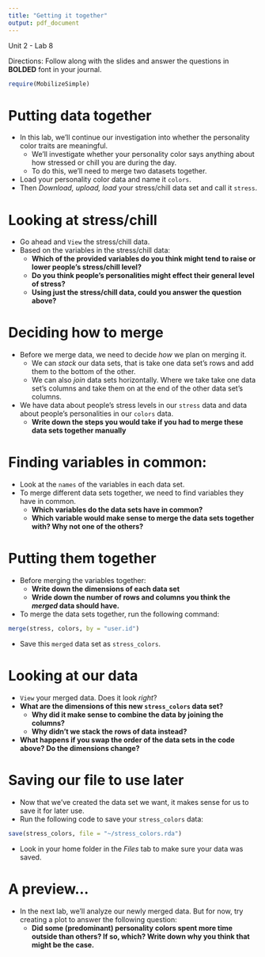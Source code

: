 ```yaml
---
title: "Getting it together"
output: pdf_document
---
```



Unit 2 - Lab 8  

Directions: Follow along with the slides and answer the questions in **BOLDED** font in your journal.
 
```r
require(MobilizeSimple)
```


Putting data together
=====================

- In this lab, we’ll continue our investigation into whether the personality color traits are meaningful. 
    - We'll investigate whether your personality color says anything about how stressed or chill you are during the day.  
    - To do this, we’ll need to merge two datasets together.
- Load your personality color data and name it `colors`.
- Then _Download, upload, load_ your stress/chill data set and call it `stress`.


Looking at stress/chill
=======================

- Go ahead and `View` the stress/chill data.
- Based on the variables in the stress/chill data:
    - **Which of the provided variables do you think might tend to raise or lower people's stress/chill level?**
    - **Do you think people's personalities might effect their general level of stress?** 
    - **Using just the stress/chill data, could you answer the question above?**


    
Deciding how to merge
=====================

- Before we merge data, we need to decide _how_ we plan on merging it.
    - We can _stack_ our data sets, that is take one data set's rows and add them to the bottom of the other.
    - We can also _join_ data sets horizontally. Where we take take one data set's columns and take them on at the end of the other data set's columns.
- We have data about people's stress levels in our `stress` data and data about people's personalities in our `colors` data.
    - **Write down the steps you would take if you had to merge these data sets together manually**

Finding variables in common:
============================

- Look at the `names` of the variables in each data set.
- To merge different data sets together, we need to find variables they have in common.
    - **Which variables do the data sets have in common?**
    - **Which variable would make sense to merge the data sets together with? Why not one of the others?**
    

Putting them together
=====================

- Before merging the variables together:
    - **Write down the dimensions of each data set**
    - **Wride down the number of rows and columns you think the _merged_ data should have.**
- To merge the data sets together, run the following command:
```r
merge(stress, colors, by = "user.id")
```
- Save this `merged` data set as `stress_colors`.
    
Looking at our data
====================
- `View` your merged data. Does it look _right_?
- **What are the dimensions of this new `stress_colors` data set?**
    - **Why did it make sense to combine the data by joining the columns?** 
    - **Why didn't we stack the rows of data instead?**
- **What happens if you swap the order of the data sets in the code above? Do the dimensions change?**
    

Saving our file to use later
============================

- Now that we've created the data set we want, it makes sense for us to save it for later use.
- Run the following code to save your  `stress_colors` data:
```r
save(stress_colors, file = "~/stress_colors.rda")
```

- Look in your home folder in the _Files_ tab to make sure your data was saved.


A preview...
============

- In the next lab, we'll analyze our newly merged data. But for now, try creating a plot to answer the following question:
    - **Did some (predominant) personality colors spent more time outside than others? If so, which? Write down why you think that might be the case.**



